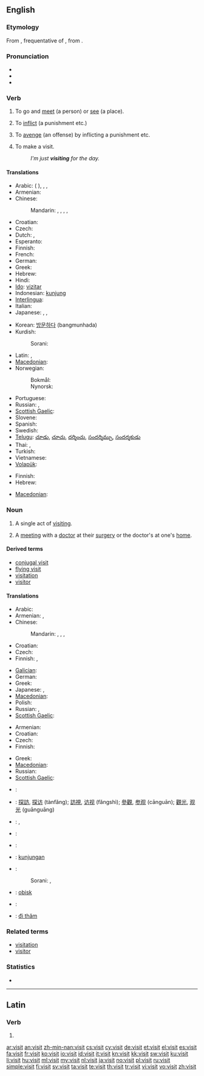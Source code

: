 {{also|visít}}
==English==

===Etymology===
From {{etyl|la|en}} {{term|visito|vīsitō|lang=la}}, frequentative of {{term|viso|vīsō|behold, survey|lang=la}}, from {{term|video|videō|see|lang=la}}.

===Pronunciation===
* {{IPA|/ˈvɪzɪt/}}
* {{audio|en-us-visit.ogg|Audio (US)}}
* {{rhymes|ɪzɪt}}

===Verb===
{{en-verb}}

# {{transitive}} To go and [[meet]] (a person) or [[see]] (a place).
# {{transitive}} To [[inflict]] (a punishment etc.)
# {{transitive}} To [[avenge]] (an offense) by inflicting a punishment etc.
# {{intransitive}} To make a visit.
#: ''I'm just '''visiting''' for the day.''

====Translations====
{{trans-top|to go and meet or see}}
* Arabic: {{t-|ar|زار|tr=zaara}} ({{qualifier|present tense}} {{t|ar|يزور|tr=yazūru}}),  {{t|ar|اعتمر|tr=i`tamara}},  {{t|ar|وفد|tr=wafada}},  {{t|ar|التم|alt=الْتم|tr=iltamma}}
* Armenian: {{t+|hy|այցելել|tr=ayc'elel}}
* Chinese:
*: Mandarin: {{t-|cmn|訪問|sc=Hani}},  {{t-|cmn|访问|tr=fǎngwèn|sc=Hani}},  {{t|cmn|看望|tr=kànwàng|sc=Hani}},  {{t-|cmn|參觀|sc=Hani}},  {{t-|cmn|参观|tr=cānguān|sc=Hani}}
* Croatian: {{t-|hr|posjetiti|alt=pòsjetiti}}
* Czech: {{t-|cs|navštívit}}
* Dutch: {{t+|nl|bezoeken}}, {{t-|nl|opzoeken}}
* Esperanto: {{t-|eo|viziti|xs=Esperanto}}
* Finnish: {{t+|fi|käydä}}
* French: {{t+|fr|visiter}}
* German: {{t+|de|besuchen}}
* Greek: {{t+|el|επισκέπτομαι|tr=episképtome}}
* Hebrew: {{t-|he|ביקר|tr=bikér}}
* Hindi: {{t-|hi|पधारना|xs=Hindi}}
* [[Ido]]: [[vizitar]]
* Indonesian: [[kunjung]]
* [[Interlingua]]: {{t|ia|visitar}}
* Italian: {{t+|it|visitare}}
* Japanese: {{t|ja|訪れる|tr=おとずれる, otozureru}},  {{t|ja|訪ねる|tr=たずねる, tazuneru}},  {{t+|ja|訪問|alt=訪問する|tr=ほうもんする, hōmon-surú}}
{{trans-mid}}
* Korean: [[방문하다]] (bangmunhada)
* Kurdish:
*: Sorani: {{t|ku|میوانی|tr=meewAni|sc=ku-Arab}}
* Latin: {{t|la|viso}}, {{t|la|visito}}
* [[Macedonian]]: {{t|mk|посетува|tr=posétuva}}
* Norwegian:
*: Bokmål: {{t|no|besøke}}
*: Nynorsk: {{t|nn|gjeste|xs=Norwegian Nynorsk}}
* Portuguese: {{t+|pt|visitar}}
* Russian: {{t+|ru|посещать|tr=poseščát’}} {{impf}},  {{t|ru|посетить|tr=posetít’}} {{pf.}}
* [[Scottish Gaelic]]: {{t-|gd|tadhail|xs=Scottish Gaelic}}
* Slovene: {{t+|sl|obiskati}}
* Spanish: {{t-|es|visitar}}
* Swedish: {{t+|sv|besöka}}
* [[Telugu]]: [[చూడు]], [[చూచు]], [[దర్శించు]], [[సందర్శిమ్చు]], [[సందర్శకుడు]]
* Thai: {{t+|th|หา}}, {{t+|th|เยี่ยม}}
* Turkish: {{t|tr|ziyaret etmek}}
* Vietnamese: {{t|vi|thăm}}
* [[Volapük]]: {{t|vo|visitön}}
{{trans-bottom}}

{{trans-see|to inflict|inflict}}

{{trans-see|to avenge|avenge}}

{{trans-top|to make a visit}}
* Finnish: {{t+|fi|vierailla}}
* Hebrew: {{t-|he|ביקר|tr=bikér}}
{{trans-mid}}
* [[Macedonian]]: {{t|mk|посетува|tr=posétuva}}
{{trans-bottom}}

===Noun===
{{en-noun}}

# A single act of [[visit#Verb|visiting]].
# {{context|medicine|insurance}} A [[meeting]] with a [[doctor]] at their [[surgery]] or the doctor's at one's [[home]].

====Derived terms====
* [[conjugal visit]]
* [[flying visit]]
* [[visitation]]
* [[visitor]]

====Translations====
{{trans-top|single act of visiting}}
* Arabic: {{t|ar|زيارة|f|tr=ziyaara}}
* Armenian: {{t-|hy|այց|tr=ayc'}}, {{t-|hy|այցելություն|tr=ayc'elut'yun}}
* Chinese:
*: Mandarin: {{t-|cmn|訪問|sc=Hani}},  {{t-|cmn|访问|tr=fǎngwèn|sc=Hani}},  {{t|cmn|往訪|sc=Hani}},  {{t|cmn|往访|tr=wǎngfǎng|sc=Hani}}
* Croatian: {{t-|hr|posjet|m|alt=pȍsjet}}
* Czech: {{t-|cs|návštěva|f}}
* Finnish: {{t-|fi|käynti}}, {{t+|fi|vierailu}}
{{trans-mid}}
* [[Galician]]: {{t-|gl|viaxe|f|xs=Galician}}
* German: {{t+|de|Besuch|m}}
* Greek: {{t+|el|επίσκεψη|f|tr=epískepsi}}
* Japanese: {{t+|ja|訪問|tr=hōmon}},  {{t|ja|往訪|tr=ōhō}}
* [[Macedonian]]: {{t-|mk|посета|f|tr=póseta}}
* Polish: {{t+|pl|wizyta|f}}
* Russian: {{t+|ru|визит|m|tr=vizít}},  {{t+|ru|посещение|n|tr=poseščénije}}
* [[Scottish Gaelic]]: {{t-|gd|tadhal|m|xs=Scottish Gaelic}}
{{trans-bottom}}

{{trans-top|meeting with a doctor}}
* Armenian: {{t-|hy|այց|tr=ayc'}}
* Croatian: {{t-|hr|posjet|m|alt=pȍsjet}}
* Czech: {{t-|cs|návštěva|f}}
* Finnish: {{t-|fi|käynti}}
{{trans-mid}}
* Greek: {{t+|el|επίσκεψη|f|tr=epískepsi}}
* [[Macedonian]]: {{t-|mk|посета|f|tr=póseta}}
* Russian: {{t+|ru|визит|m|tr=vizít}}
* [[Scottish Gaelic]]: {{t-|gd|tadhal|m|xs=Scottish Gaelic}}
{{trans-bottom}}

{{checktrans-top}}
* {{ttbc|az}}: {{t|az|görüş|xs=Azeri}}
* {{ttbc|zh}}: [[探訪]], [[探访]] (tànfǎng); [[訪視]], [[访视]] (fǎngshì); [[參觀]], [[参观]] (cānguān); [[觀光]], [[观光]] (guānguāng)
* {{ttbc|nl}}: {{t+|nl|bezoek|n}}, {{t+|nl|visite|f}}
* {{ttbc|fr}}: {{t+|fr|visite|f}}
* {{ttbc|he}}: {{t-|he|סיור|tr=si'ûr}}
{{trans-mid}}
* {{ttbc|id}}: [[kunjung|kunjungan]]
* {{ttbc|ku}}:
*: Sorani: {{t|ku|میوانداری|tr=meewAndAree|sc=ku-Arab}}, {{t|ku|سه‌ردان|tr=sardAn|sc=ku-Arab}}
* {{ttbc|sl}}: [[obisk]] {{m}}
* {{ttbc|es}}: {{t+|es|visita|f}}
* {{ttbc|vi}}: [[đi thăm]]
{{trans-bottom}}

===Related terms===
* [[visitation]]
* [[visitor]]

===Statistics===
* {{rank|immediately|trees|filled|637|visit|follow|chance|happened}}

----

==Latin==

===Verb===
{{la-verb-form|vīsit}}

# {{conjugation of|viso|vīsō|3|s|pres|act|ind|lang=la}}


[[ar:visit]]
[[an:visit]]
[[zh-min-nan:visit]]
[[cs:visit]]
[[cy:visit]]
[[de:visit]]
[[et:visit]]
[[el:visit]]
[[es:visit]]
[[fa:visit]]
[[fr:visit]]
[[ko:visit]]
[[io:visit]]
[[id:visit]]
[[it:visit]]
[[kn:visit]]
[[kk:visit]]
[[sw:visit]]
[[ku:visit]]
[[li:visit]]
[[hu:visit]]
[[ml:visit]]
[[my:visit]]
[[nl:visit]]
[[ja:visit]]
[[no:visit]]
[[pl:visit]]
[[ru:visit]]
[[simple:visit]]
[[fi:visit]]
[[sv:visit]]
[[ta:visit]]
[[te:visit]]
[[th:visit]]
[[tr:visit]]
[[vi:visit]]
[[vo:visit]]
[[zh:visit]]